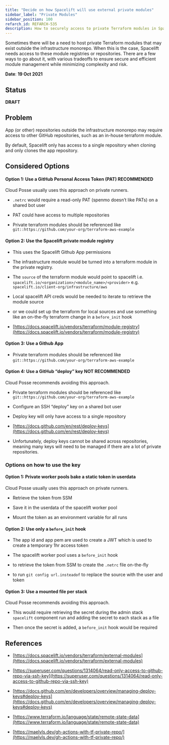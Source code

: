 ```yaml
---
title: "Decide on how Spacelift will use external private modules"
sidebar_label: "Private Modules"
sidebar_position: 100
refarch_id: REFARCH-535
description: How to securely access to private Terraform modules in Spacelift
---
```


<Intro>
Sometimes there will be a need to host private Terraform modules that may exist outside the infrastructure monorepo. When this is the case, Spacelift needs access to these module registries or repositories. There are a few ways to go about it, with various tradeoffs to ensure secure and efficient module management while minimizing complexity and risk.
</Intro>

**Date**: **19 Oct 2021**

## Status

**DRAFT**

## Problem

App (or other) repositories outside the infrastructure monorepo may require access to other GitHub repositories, such as an in-house terraform module.

By default, Spacelift only has access to a single repository when cloning and only clones the app repository.

## Considered Options

#### Option 1: Use a GitHub Personal Access Token (PAT) **RECOMMENDED**

Cloud Posse usually uses this approach on private runners.

- `.netrc` would require a read-only PAT (spenmo doesn’t like PATs) on a shared bot user

- PAT could have access to multiple repositories

- Private terraform modules should be referenced like `git::https://github.com/your-org/terraform-aws-example`

#### Option 2: Use the Spacelift private module registry

- This uses the Spacelift Github App permissions

- The infrastructure module would be turned into a terraform module in the private registry.

- The `source` of the terraform module would point to spacelift i.e. `spacelift.io/<organization>/<module_name>/<provider>` e.g. `spacelift.io/client-org/infrastructure/aws`

- Local spacelift API creds would be needed to iterate to retrieve the module source

- or we could set up the terraform for local sources and use something like an on-the-fly terraform change in a `before_init` hook

- [https://docs.spacelift.io/vendors/terraform/module-registry](https://docs.spacelift.io/vendors/terraform/module-registry)

#### Option 3: Use a Github App

- Private terraform modules should be referenced like `git::https://github.com/your-org/terraform-aws-example`

#### Option 4: Use a GitHub “deploy” key **NOT RECOMMENDED**

Cloud Posse recommends avoiding this approach.

- Private terraform modules should be referenced like `git::https://github.com/your-org/terraform-aws-example`

- Configure an SSH “deploy” key on a shared bot user

- Deploy key will only have access to a single repository

- [https://docs.github.com/en/rest/deploy-keys](https://docs.github.com/en/rest/deploy-keys)

- Unfortunately, deploy keys cannot be shared across repositories, meaning many keys will need to be managed if there are a lot of private repositories.

### Options on how to use the key

#### Option 1: Private worker pools bake a static token in userdata

Cloud Posse usually uses this approach on private runners.

- Retrieve the token from SSM

- Save it in the userdata of the spacelift worker pool

- Mount the token as an environment variable for all runs

#### Option 2: Use only a `before_init` hook

- The app id and app pem are used to create a JWT which is used to create a temporary 1hr access token

- The spacelift worker pool uses a `before_init` hook

- to retrieve the token from SSM to create the `.netrc` file on-the-fly

- to run `git config url.insteadof` to replace the source with the user and token

#### Option 3: Use a mounted file per stack

Cloud Posse recommends avoiding this approach.

- This would require retrieving the secret during the admin stack `spacelift` component run and adding the secret to each stack as a file

- Then once the secret is added, a `before_init` hook would be required

## References

- [https://docs.spacelift.io/vendors/terraform/external-modules](https://docs.spacelift.io/vendors/terraform/external-modules)

- [https://superuser.com/questions/1314064/read-only-access-to-github-repo-via-ssh-key](https://superuser.com/questions/1314064/read-only-access-to-github-repo-via-ssh-key)

- [https://docs.github.com/en/developers/overview/managing-deploy-keys#deploy-keys](https://docs.github.com/en/developers/overview/managing-deploy-keys#deploy-keys)

- [https://www.terraform.io/language/state/remote-state-data](https://www.terraform.io/language/state/remote-state-data)

- [https://maelvls.dev/gh-actions-with-tf-private-repo/](https://maelvls.dev/gh-actions-with-tf-private-repo/)


